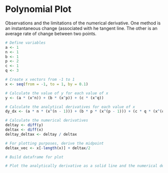 # Polynomial Plot

Observations and the limitations of the numerical derivative. One method is an instantaneous change (associated with he tangent line. The other is an average rate of change between two points.

```r

# Define variables
a <- 1
n <- 1
b <- 1
p <- 2
c <- 1
q <- 3

# Create x vectors from -1 to 1
x <- seq(from = -1, to = 1, by = 0.1)

# Calculate the value of y for each value of x
y <- (a * (x^n)) + (b * (x^p)) + (c * (x^q))

# Calculate the analytical derivatives for each value of x
dy_dx <- (a * n * (x^(n - 1))) + (b * p * (x^(p - 1))) + (c * q * (x^(q-1)))

# Calculate the numerical derivatives
deltay <- diff(y)
deltax <- diff(x)
deltay_deltax <- deltay / deltax

# For plotting purposes, derive the midpoint
deltax_vec <- x[-length(x)] + deltax/2

# Build dataframe for plot

# Plot the analytically derivative as a solid line and the numerical derivative as open symbols

```
